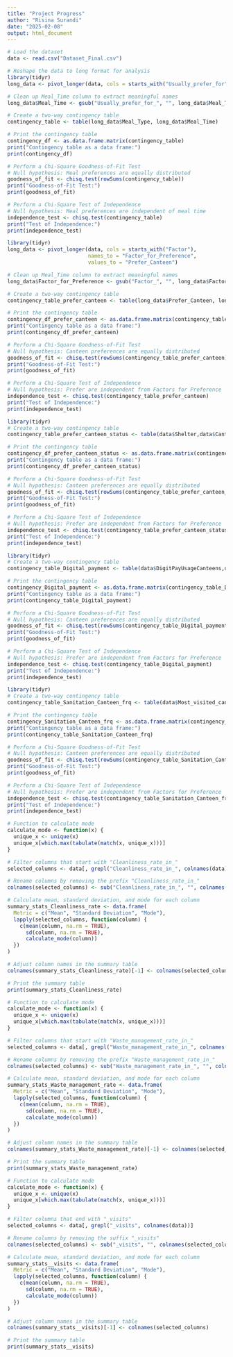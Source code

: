 ```yaml
---
title: "Project Progress"
author: "Risina Surandi"
date: "2025-02-08"
output: html_document
---
```


```r
# Load the dataset
data <- read.csv("Dataset_Final.csv")

# Reshape the data to long format for analysis
library(tidyr)
long_data <- pivot_longer(data, cols = starts_with("Usually_prefer_for"),names_to = "Meal_Time",values_to = "Meal_Type")

# Clean up Meal_Time column to extract meaningful names
long_data$Meal_Time <- gsub("Usually_prefer_for_", "", long_data$Meal_Time)

# Create a two-way contingency table
contingency_table <- table(long_data$Meal_Type, long_data$Meal_Time)

# Print the contingency table
contingency_df <- as.data.frame.matrix(contingency_table)
print("Contingency table as a data frame:")
print(contingency_df)

# Perform a Chi-Square Goodness-of-Fit Test
# Null hypothesis: Meal preferences are equally distributed
goodness_of_fit <- chisq.test(rowSums(contingency_table))
print("Goodness-of-Fit Test:")
print(goodness_of_fit)

# Perform a Chi-Square Test of Independence
# Null hypothesis: Meal preferences are independent of meal time
independence_test <- chisq.test(contingency_table)
print("Test of Independence:")
print(independence_test)
```


```r
library(tidyr)
long_data <- pivot_longer(data, cols = starts_with("Factor"), 
                          names_to = "Factor_for_Preference", 
                          values_to = "Prefer_Canteen")

# Clean up Meal_Time column to extract meaningful names
long_data$Factor_for_Preference <- gsub("Factor_", "", long_data$Factor_for_Preference)

# Create a two-way contingency table
contingency_table_prefer_canteen <- table(long_data$Prefer_Canteen, long_data$Factor_for_Preference)

# Print the contingency table
contingency_df_prefer_canteen <- as.data.frame.matrix(contingency_table_prefer_canteen)
print("Contingency table as a data frame:")
print(contingency_df_prefer_canteen)

# Perform a Chi-Square Goodness-of-Fit Test
# Null hypothesis: Canteen preferences are equally distributed
goodness_of_fit <- chisq.test(rowSums(contingency_table_prefer_canteen))
print("Goodness-of-Fit Test:")
print(goodness_of_fit)

# Perform a Chi-Square Test of Independence
# Null hypothesis: Prefer are independent from Factors for Preference 
independence_test <- chisq.test(contingency_table_prefer_canteen)
print("Test of Independence:")
print(independence_test)
```


```r
library(tidyr)
# Create a two-way contingency table
contingency_table_prefer_canteen_status <- table(data$Shelter,data$Canteen_Usage)

# Print the contingency table
contingency_df_prefer_canteen_status <- as.data.frame.matrix(contingency_table_prefer_canteen_status)
print("Contingency table as a data frame:")
print(contingency_df_prefer_canteen_status)

# Perform a Chi-Square Goodness-of-Fit Test
# Null hypothesis: Canteen preferences are equally distributed
goodness_of_fit <- chisq.test(rowSums(contingency_table_prefer_canteen_status))
print("Goodness-of-Fit Test:")
print(goodness_of_fit)

# Perform a Chi-Square Test of Independence
# Null hypothesis: Prefer are independent from Factors for Preference 
independence_test <- chisq.test(contingency_table_prefer_canteen_status)
print("Test of Independence:")
print(independence_test)
```


```r
library(tidyr)
# Create a two-way contingency table
contingency_table_Digital_payment <- table(data$DigitPayUsageCanteens,data$Convenience)

# Print the contingency table
contingency_Digital_payment <- as.data.frame.matrix(contingency_table_Digital_payment)
print("Contingency table as a data frame:")
print(contingency_table_Digital_payment)

# Perform a Chi-Square Goodness-of-Fit Test
# Null hypothesis: Canteen preferences are equally distributed
goodness_of_fit <- chisq.test(rowSums(contingency_table_Digital_payment))
print("Goodness-of-Fit Test:")
print(goodness_of_fit)

# Perform a Chi-Square Test of Independence
# Null hypothesis: Prefer are independent from Factors for Preference 
independence_test <- chisq.test(contingency_table_Digital_payment)
print("Test of Independence:")
print(independence_test)
```


```r
library(tidyr)
# Create a two-way contingency table
contingency_table_Sanitation_Canteen_frq <- table(data$Most_visited_canteen,data$University_canteen_sanitation)

# Print the contingency table
contingency_Sanitation_Canteen_frq <- as.data.frame.matrix(contingency_table_Sanitation_Canteen_frq)
print("Contingency table as a data frame:")
print(contingency_table_Sanitation_Canteen_frq)

# Perform a Chi-Square Goodness-of-Fit Test
# Null hypothesis: Canteen preferences are equally distributed
goodness_of_fit <- chisq.test(rowSums(contingency_table_Sanitation_Canteen_frq))
print("Goodness-of-Fit Test:")
print(goodness_of_fit)

# Perform a Chi-Square Test of Independence
# Null hypothesis: Prefer are independent from Factors for Preference 
independence_test <- chisq.test(contingency_table_Sanitation_Canteen_frq)
print("Test of Independence:")
print(independence_test)
```


```r
# Function to calculate mode
calculate_mode <- function(x) {
  unique_x <- unique(x)
  unique_x[which.max(tabulate(match(x, unique_x)))]
}

# Filter columns that start with "Cleanliness_rate_in_"
selected_columns <- data[, grepl("Cleanliness_rate_in_", colnames(data))]

# Rename columns by removing the prefix "Cleanliness_rate_in_"
colnames(selected_columns) <- sub("Cleanliness_rate_in_", "", colnames(selected_columns))

# Calculate mean, standard deviation, and mode for each column
summary_stats_Cleanliness_rate <- data.frame(
  Metric = c("Mean", "Standard Deviation", "Mode"),
  lapply(selected_columns, function(column) {
    c(mean(column, na.rm = TRUE), 
      sd(column, na.rm = TRUE), 
      calculate_mode(column))
  })
)

# Adjust column names in the summary table
colnames(summary_stats_Cleanliness_rate)[-1] <- colnames(selected_columns)

# Print the summary table
print(summary_stats_Cleanliness_rate)
```


```r
# Function to calculate mode
calculate_mode <- function(x) {
  unique_x <- unique(x)
  unique_x[which.max(tabulate(match(x, unique_x)))]
}

# Filter columns that start with "Waste_management_rate_in_"
selected_columns <- data[, grepl("Waste_management_rate_in_", colnames(data))]

# Rename columns by removing the prefix "Waste_management_rate_in_"
colnames(selected_columns) <- sub("Waste_management_rate_in_", "", colnames(selected_columns))

# Calculate mean, standard deviation, and mode for each column
summary_stats_Waste_management_rate <- data.frame(
  Metric = c("Mean", "Standard Deviation", "Mode"),
  lapply(selected_columns, function(column) {
    c(mean(column, na.rm = TRUE), 
      sd(column, na.rm = TRUE), 
      calculate_mode(column))
  })
)

# Adjust column names in the summary table
colnames(summary_stats_Waste_management_rate)[-1] <- colnames(selected_columns)

# Print the summary table
print(summary_stats_Waste_management_rate)

```


```r
# Function to calculate mode
calculate_mode <- function(x) {
  unique_x <- unique(x)
  unique_x[which.max(tabulate(match(x, unique_x)))]
}

# Filter columns that end with "_visits"
selected_columns <- data[, grepl("_visits", colnames(data))]

# Rename columns by removing the suffix "_visits"
colnames(selected_columns) <- sub("_visits", "", colnames(selected_columns))

# Calculate mean, standard deviation, and mode for each column
summary_stats__visits <- data.frame(
  Metric = c("Mean", "Standard Deviation", "Mode"),
  lapply(selected_columns, function(column) {
    c(mean(column, na.rm = TRUE), 
      sd(column, na.rm = TRUE), 
      calculate_mode(column))
  })
)

# Adjust column names in the summary table
colnames(summary_stats__visits)[-1] <- colnames(selected_columns)

# Print the summary table
print(summary_stats__visits)
```

